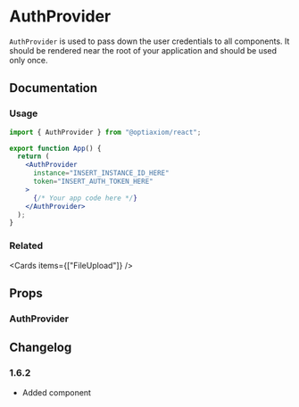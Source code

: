 
# AuthProvider

`AuthProvider` is used to pass down the user credentials to all components. It should be rendered near the root of your application and should be used only once.

<Links component="auth-provider" />

## Documentation

### Usage

```jsx
import { AuthProvider } from "@optiaxiom/react";

export function App() {
  return (
    <AuthProvider
      instance="INSERT_INSTANCE_ID_HERE"
      token="INSERT_AUTH_TOKEN_HERE"
    >
      {/* Your app code here */}
    </AuthProvider>
  );
}
```

### Related

<Cards items={["FileUpload"]} />

## Props

### AuthProvider

<PropsTable component="AuthProvider" />

## Changelog

### 1.6.2

- Added component
